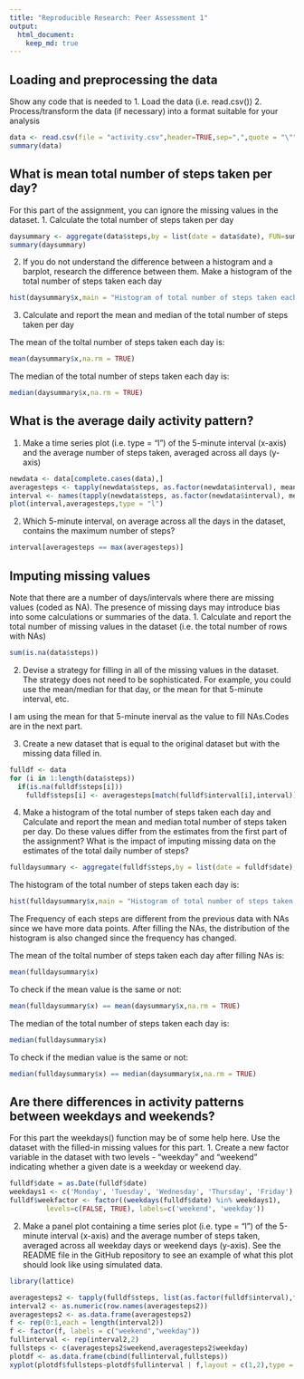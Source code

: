 ```yaml
---
title: "Reproducible Research: Peer Assessment 1"
output: 
  html_document:
    keep_md: true
---
```



## Loading and preprocessing the data
Show any code that is needed to
1. Load the data (i.e. read.csv())
2. Process/transform the data (if necessary) into a format suitable for your analysis
```r
data <- read.csv(file = "activity.csv",header=TRUE,sep=",",quote = "\"")
summary(data)
```

## What is mean total number of steps taken per day?
For this part of the assignment, you can ignore the missing values in the dataset.
1. Calculate the total number of steps taken per day
```r
daysummary <- aggregate(data$steps,by = list(date = data$date), FUN=sum)
summary(daysummary)
```

2. If you do not understand the difference between a histogram and a barplot, research the difference between them. Make a histogram of the total number of steps taken each day

```r
hist(daysummary$x,main = "Histogram of total number of steps taken each day",xlab = "Steps",ylab = "Frequency")
```

3. Calculate and report the mean and median of the total number of steps taken per day

The mean of the toltal number of steps taken each day is:
```r
mean(daysummary$x,na.rm = TRUE)
```
The median of the total number of steps taken each day is:
```r
median(daysummary$x,na.rm = TRUE)
```

## What is the average daily activity pattern?
1. Make a time series plot (i.e. type = "l") of the 5-minute interval (x-axis) and the average number of steps taken, averaged across all days (y-axis)
```r
newdata <- data[complete.cases(data),]
averagesteps <- tapply(newdata$steps, as.factor(newdata$interval), mean)
interval <- names(tapply(newdata$steps, as.factor(newdata$interval), mean))
plot(interval,averagesteps,type = "l")
```

2. Which 5-minute interval, on average across all the days in the dataset, contains the maximum number of steps?

```r
interval[averagesteps == max(averagesteps)]
```

## Imputing missing values
Note that there are a number of days/intervals where there are missing values (coded as NA). The presence of missing days may introduce bias into some calculations or summaries of the data.
1. Calculate and report the total number of missing values in the dataset (i.e. the total number of rows with NAs)
```r
sum(is.na(data$steps))
```
2. Devise a strategy for filling in all of the missing values in the dataset. The strategy does not need to be sophisticated. For example, you could use the mean/median for that day, or the mean for that 5-minute interval, etc.

I am using the mean for that 5-minute inerval as the value to fill NAs.Codes are in the next part.

3. Create a new dataset that is equal to the original dataset but with the missing data filled in.

```r
fulldf <- data
for (i in 1:length(data$steps))
  if(is.na(fulldf$steps[i]))
    fulldf$steps[i] <- averagesteps[match(fulldf$interval[i],interval)]
```

4. Make a histogram of the total number of steps taken each day and Calculate and report the mean and median total number of steps taken per day. Do these values differ from the estimates from the first part of the assignment? What is the impact of imputing missing data on the estimates of the total daily number of steps?

```r
fulldaysummary <- aggregate(fulldf$steps,by = list(date = fulldf$date), FUN=sum)
```

The histogram of the total number of steps taken each day is:

```r
hist(fulldaysummary$x,main = "Histogram of total number of steps taken each day",xlab = "Steps",ylab = "Frequency")
```

The Frequency of each steps are different from the previous data with NAs since we have more data points. After filling the NAs, the distribution of the histogram is also changed since the frequency has changed.

The mean of the toltal number of steps taken each day after filling NAs is:
```r
mean(fulldaysummary$x)
```
To check if the mean value is the same or not:
```r
mean(fulldaysummary$x) == mean(daysummary$x,na.rm = TRUE)
```

The median of the total number of steps taken each day is:
```r
median(fulldaysummary$x)
```
To check if the median value is the same or not:
```r
median(fulldaysummary$x) == median(daysummary$x,na.rm = TRUE)
```

## Are there differences in activity patterns between weekdays and weekends?
For this part the weekdays() function may be of some help here. Use the dataset with the filled-in missing values for this part.
1. Create a new factor variable in the dataset with two levels - "weekday" and "weekend" indicating whether a given date is a weekday or weekend day.
```r
fulldf$date = as.Date(fulldf$date)
weekdays1 <- c('Monday', 'Tuesday', 'Wednesday', 'Thursday', 'Friday')
fulldf$weekfactor <- factor((weekdays(fulldf$date) %in% weekdays1), 
         levels=c(FALSE, TRUE), labels=c('weekend', 'weekday')) 
```
2. Make a panel plot containing a time series plot (i.e. type = "l") of the 5-minute interval (x-axis) and the average number of steps taken, averaged across all weekday days or weekend days (y-axis). See the README file in the GitHub repository to see an example of what this plot should look like using simulated data.

```r
library(lattice)

averagesteps2 <- tapply(fulldf$steps, list(as.factor(fulldf$interval),fulldf$weekfactor), mean)
interval2 <- as.numeric(row.names(averagesteps2))
averagesteps2 <- as.data.frame(averagesteps2)
f <- rep(0:1,each = length(interval2))
f <- factor(f, labels = c("weekend","weekday"))
fullinterval <- rep(interval2,2)
fullsteps <- c(averagesteps2$weekend,averagesteps2$weekday)
plotdf <- as.data.frame(cbind(fullinterval,fullsteps))
xyplot(plotdf$fullsteps~plotdf$fullinterval | f,layout = c(1,2),type = "l",xlab = "Steps", ylab = "Number of steps")
```

